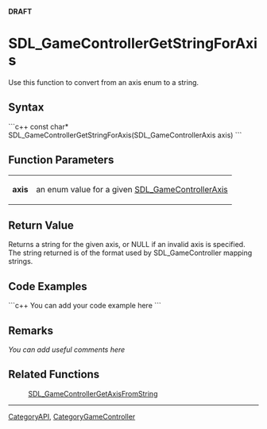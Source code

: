 <span color="red">'''DRAFT'''</span>

<!-- #*^*^*^*^*See http://wiki.libsdl.org/moin.cgi/SGFunctions for details on editing this page*^*^*^*^* -->


= SDL_GameControllerGetStringForAxis =
Use this function to convert from an axis enum to a string.




== Syntax ==
```c++
const char* SDL_GameControllerGetStringForAxis(SDL_GameControllerAxis axis)
```


== Function Parameters ==
{|
|'''axis'''
|an enum value for a given [[SDL_GameControllerAxis]]
|}


== Return Value ==
Returns a string for the given axis, or NULL if an invalid axis is specified.  The string returned is of the format used by SDL_GameController mapping strings.
<!-- #; call [[SDL_GetError]]() for more information. -->
<!-- # Doesn't currently SDL_SetError. -->


== Code Examples ==
```c++
You can add your code example here
```

<!-- #Leave this section as-is unless you have a code example to put in.  In that case, replace You can add your code example here with your code example following the Style Guide instructions.  Leave the rest of the markup alone and delete this comment. -->


== Remarks ==
''You can add useful comments here''

<!-- #Leave this section as-is unless you have a remark to put in.  In that case, replace ''You can add useful comments here'' with your remark(s) following the Style Guide instructions.  Leave the rest of the markup alone and delete this comment. -->


== Related Functions ==
:[[SDL_GameControllerGetAxisFromString]]
<!-- #At the very least this should refer to its opposite. -->

----
[[CategoryAPI]], [[CategoryGameController]]
